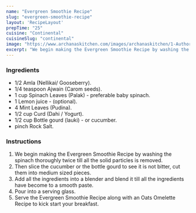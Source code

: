 ---
name: "Evergreen Smoothie Recipe"
slug: "evergreen-smoothie-recipe"
layout: 'RecipeLayout'
prepTime: "25"
cuisine: "Continental"
cuisineSlug: "continental"
image: "https://www.archanaskitchen.com/images/archanaskitchen/1-Author/sibyl_sunitha/Evergreen_Smoothie_Recipe_.jpg"
excerpt: "We begin making the Evergreen Smoothie Recipe by washing the spinach thoroughly twice till all the solid particles is removed"
---

### Ingredients

- 1/2 Amla (Nellikai/ Gooseberry).
- 1/4 teaspoon Ajwain (Carom seeds).
- 1 cup Spinach Leaves (Palak) - preferable baby spinach.
- 1 Lemon juice - (optional).
- 4 Mint Leaves (Pudina).
- 1/2 cup Curd (Dahi / Yogurt).
- 1/2 cup Bottle gourd (lauki) - or cucumber.
- pinch Rock Salt.

### Instructions

1. We begin making the Evergreen Smoothie Recipe by washing the spinach thoroughly twice till all the solid particles is removed.
1. Then slice the cucumber or the bottle gourd to see it is not bitter, cut them into medium sized pieces.
1. Add all the ingredients into a blender and blend it till all the ingredients have become to a smooth paste.
1. Pour into a serving glass.
1. Serve the Evergreen Smoothie Recipe along with an Oats Omelette Recipe to kick start your breakfast.
